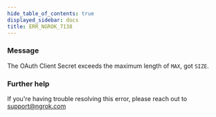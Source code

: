 ```yaml
---
hide_table_of_contents: true
displayed_sidebar: docs
title: ERR_NGROK_7138
---
```


### Message

The OAuth Client Secret exceeds the maximum length of `MAX`, got `SIZE`.

### Further help

If you're having trouble resolving this error, please reach out to [support@ngrok.com](mailto:support@ngrok.com?subject=Help%20with%20ERR_NGROK_7138)
